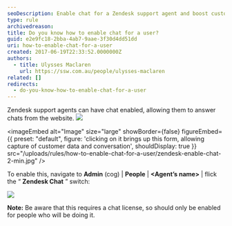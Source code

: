 ```yaml
---
seoDescription: Enable chat for a Zendesk support agent and boost customer engagement with seamless online conversations.
type: rule
archivedreason:
title: Do you know how to enable chat for a user?
guid: e2e9fc18-2bba-4ab7-9aae-3f30d4dd51dd
uri: how-to-enable-chat-for-a-user
created: 2017-06-19T22:33:52.0000000Z
authors:
  - title: Ulysses Maclaren
    url: https://ssw.com.au/people/ulysses-maclaren
related: []
redirects:
  - do-you-know-how-to-enable-chat-for-a-user
---
```


Zendesk support agents can have chat enabled, allowing them to answer chats from the website.
![](zendesk-enable-chat-1-min.jpg)


<imageEmbed
  alt="Image"
  size="large"
  showBorder={false}
  figureEmbed={{
    preset: "default",
    figure: 'clicking on it brings up this form, allowing capture of customer data and conversation',
    shouldDisplay: true
  }}
  src="/uploads/rules/how-to-enable-chat-for-a-user/zendesk-enable-chat-2-min.jpg"
/>

To enable this, navigate to **Admin** (cog) | **People** | **&lt;Agent’s name&gt;** | flick the “ **Zendesk Chat** ” switch:

![](zendesk-enable-chat-3-min.jpg)

**Note:** Be aware that this requires a chat license, so should only be enabled for people who will be doing it.